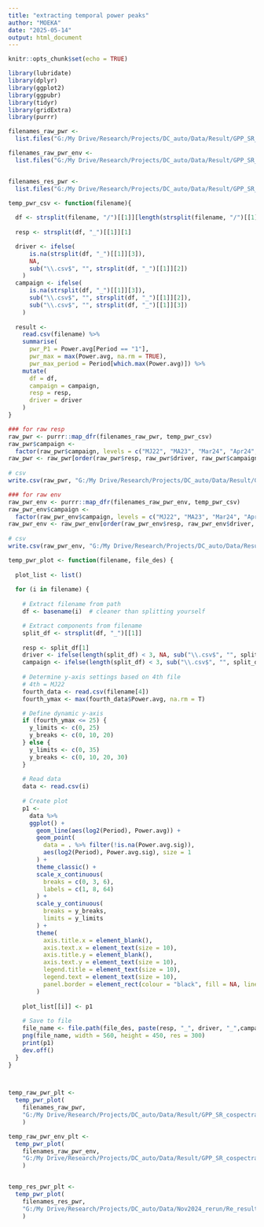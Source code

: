 ```yaml
---
title: "extracting temporal power peaks"
author: "MOEKA"
date: "2025-05-14"
output: html_document
---
```


```r
knitr::opts_chunk$set(echo = TRUE)

library(lubridate)
library(dplyr)
library(ggplot2)
library(ggpubr)
library(tidyr)
library(gridExtra)
library(purrr)
```

```r
filenames_raw_pwr <- 
  list.files("G:/My Drive/Research/Projects/DC_auto/Data/Result/GPP_SR_cospectral/raw_64d_one_GPP/df_temporal_pwr/", "*.csv", full.names = T)

filenames_raw_pwr_env <- 
  list.files("G:/My Drive/Research/Projects/DC_auto/Data/Result/GPP_SR_cospectral/raw_64d_one_GPP/df_temporal_pwr_env/", "*.csv", full.names = T)


filenames_res_pwr <- 
  list.files("G:/My Drive/Research/Projects/DC_auto/Data/Result/GPP_SR_cospectral/raw_64d_one_GPP/df_temporal_pwr/", "*.csv", full.names = T)

```


```r
temp_pwr_csv <- function(filename){
  
  df <- strsplit(filename, "/")[[1]][length(strsplit(filename, "/")[[1]])]
  
  resp <- strsplit(df, "_")[[1]][1]

  driver <- ifelse(
      is.na(strsplit(df, "_")[[1]][3]),
      NA,
      sub("\\.csv$", "", strsplit(df, "_")[[1]][2])
    )
  campaign <- ifelse(
      is.na(strsplit(df, "_")[[1]][3]),
      sub("\\.csv$", "", strsplit(df, "_")[[1]][2]),
      sub("\\.csv$", "", strsplit(df, "_")[[1]][3])
    )
    
  result <- 
    read.csv(filename) %>%
    summarise(
      pwr_P1 = Power.avg[Period == "1"],
      pwr_max = max(Power.avg, na.rm = TRUE),
      pwr_max_period = Period[which.max(Power.avg)]) %>% 
    mutate(
      df = df,
      campaign = campaign,
      resp = resp,
      driver = driver
    ) 
}

### for raw resp
raw_pwr <- purrr::map_dfr(filenames_raw_pwr, temp_pwr_csv)
raw_pwr$campaign <- 
  factor(raw_pwr$campaign, levels = c("MJ22", "MA23", "Mar24", "Apr24", "Sep24", "Oct24"))
raw_pwr <- raw_pwr[order(raw_pwr$resp, raw_pwr$driver, raw_pwr$campaign), ]
                              
# csv
write.csv(raw_pwr, "G:/My Drive/Research/Projects/DC_auto/Data/Result/GPP_SR_cospectral/raw_64d_one_GPP/temp_pwr_raw.csv", row.names = F)

### for raw env 
raw_pwr_env <- purrr::map_dfr(filenames_raw_pwr_env, temp_pwr_csv)
raw_pwr_env$campaign <- 
  factor(raw_pwr_env$campaign, levels = c("MJ22", "MA23", "Mar24", "Apr24", "Sep24", "Oct24"))
raw_pwr_env <- raw_pwr_env[order(raw_pwr_env$resp, raw_pwr_env$driver, raw_pwr_env$campaign), ]
                              
# csv
write.csv(raw_pwr_env, "G:/My Drive/Research/Projects/DC_auto/Data/Result/GPP_SR_cospectral/raw_64d_one_GPP/temp_pwr_raw_env.csv", row.names = F)

```


```r
temp_pwr_plot <- function(filename, file_des) {
  
  plot_list <- list()
  
  for (i in filename) {
    
    # Extract filename from path
    df <- basename(i)  # cleaner than splitting yourself

    # Extract components from filename
    split_df <- strsplit(df, "_")[[1]]
    
    resp <- split_df[1]
    driver <- ifelse(length(split_df) < 3, NA, sub("\\.csv$", "", split_df[2]))
    campaign <- ifelse(length(split_df) < 3, sub("\\.csv$", "", split_df[2]), sub("\\.csv$", "", split_df[3]))
    
    # Determine y-axis settings based on 4th file
    # 4th = MJ22
    fourth_data <- read.csv(filename[4])
    fourth_ymax <- max(fourth_data$Power.avg, na.rm = T)

    # Define dynamic y-axis
    if (fourth_ymax <= 25) {
      y_limits <- c(0, 25)
      y_breaks <- c(0, 10, 20)
    } else {
      y_limits <- c(0, 35)
      y_breaks <- c(0, 10, 20, 30)
    }
    
    # Read data
    data <- read.csv(i)
    
    # Create plot
    p1 <- 
      data %>%
      ggplot() +
        geom_line(aes(log2(Period), Power.avg)) +
        geom_point(
          data = . %>% filter(!is.na(Power.avg.sig)), 
          aes(log2(Period), Power.avg.sig), size = 1
        ) + 
        theme_classic() +
        scale_x_continuous(
          breaks = c(0, 3, 6),
          labels = c(1, 8, 64)
        ) +
        scale_y_continuous(
          breaks = y_breaks,
          limits = y_limits
        ) +
        theme(
          axis.title.x = element_blank(), 
          axis.text.x = element_text(size = 10),
          axis.title.y = element_blank(),
          axis.text.y = element_text(size = 10),
          legend.title = element_text(size = 10), 
          legend.text = element_text(size = 10),
          panel.border = element_rect(colour = "black", fill = NA, linewidth = .5)
        )
    
    plot_list[[i]] <- p1
    
    # Save to file
    file_name <- file.path(file_des, paste(resp, "_", driver, "_",campaign, ".png", sep = ""))
    png(file_name, width = 560, height = 450, res = 300)
    print(p1)
    dev.off()
  }
}



temp_raw_pwr_plt <- 
  temp_pwr_plot(
    filenames_raw_pwr, 
    "G:/My Drive/Research/Projects/DC_auto/Data/Result/GPP_SR_cospectral/raw_64d_one_GPP/img_temp_pwr/"
    )

temp_raw_pwr_env_plt <- 
  temp_pwr_plot(
    filenames_raw_pwr_env, 
    "G:/My Drive/Research/Projects/DC_auto/Data/Result/GPP_SR_cospectral/raw_64d_one_GPP/img_temp_pwr_env/"
    )


temp_res_pwr_plt <- 
  temp_pwr_plot(
    filenames_res_pwr,
    "G:/My Drive/Research/Projects/DC_auto/Data/Nov2024_rerun/Re_result_pad_64d_res/img_temp_pwr/"
    )

```